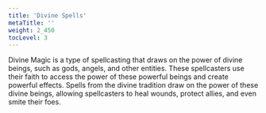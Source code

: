 ```yaml
---
title: 'Divine Spells'
metaTitle: ''
weight: 2_450
tocLevel: 3
---
```


Divine Magic is a type of spellcasting that draws on the power of divine beings, such as gods, angels, and other entities. These spellcasters use their faith to access the power of these powerful beings and create powerful effects. Spells from the divine tradition draw on the power of these divine beings, allowing spellcasters to heal wounds, protect allies, and even smite their foes.